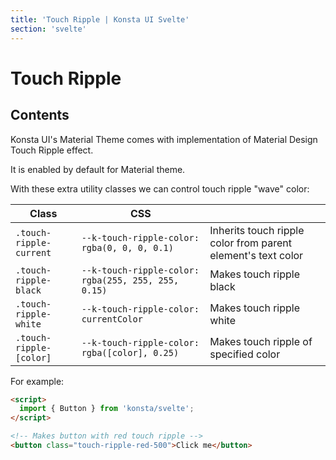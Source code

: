 ```yaml
---
title: 'Touch Ripple | Konsta UI Svelte'
section: 'svelte'
---
```


# Touch Ripple

## Contents

Konsta UI's Material Theme comes with implementation of Material Design Touch Ripple effect.

It is enabled by default for Material theme.

With these extra utility classes we can control touch ripple "wave" color:

| Class                   | CSS                                                 |                                                              |
| ----------------------- | --------------------------------------------------- | ------------------------------------------------------------ |
| `.touch-ripple-current` | `--k-touch-ripple-color: rgba(0, 0, 0, 0.1)`        | Inherits touch ripple color from parent element's text color |
| `.touch-ripple-black`   | `--k-touch-ripple-color: rgba(255, 255, 255, 0.15)` | Makes touch ripple black                                     |
| `.touch-ripple-white`   | `--k-touch-ripple-color: currentColor`              | Makes touch ripple white                                     |
| `.touch-ripple-[color]` | `--k-touch-ripple-color: rgba([color], 0.25)`       | Makes touch ripple of specified color                        |

For example:

```html
<script>
  import { Button } from 'konsta/svelte';
</script>

<!-- Makes button with red touch ripple -->
<button class="touch-ripple-red-500">Click me</button>
```
